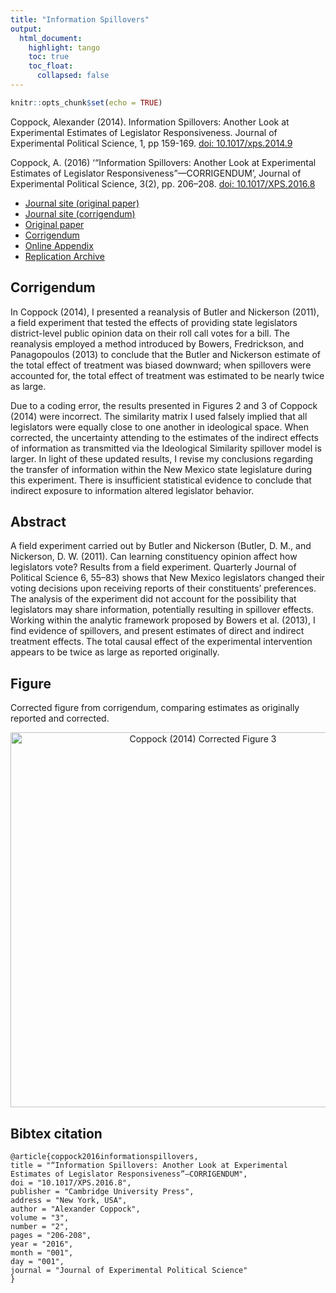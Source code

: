 ```yaml
---
title: "Information Spillovers"
output: 
  html_document:
    highlight: tango
    toc: true
    toc_float:
      collapsed: false
---
```


```r
knitr::opts_chunk$set(echo = TRUE)
```

Coppock, Alexander (2014). Information Spillovers: Another Look at Experimental Estimates of Legislator Responsiveness. Journal of Experimental Political Science, 1, pp 159-169. [doi: 10.1017/xps.2014.9](https://doi.org/10.1017/xps.2014.9)

Coppock, A. (2016) ‘“Information Spillovers: Another Look at Experimental Estimates of Legislator Responsiveness”—CORRIGENDUM’, Journal of Experimental Political Science, 3(2), pp. 206–208. [doi: 10.1017/XPS.2016.8](https://doi.org/10.1017/XPS.2016.8)


- [Journal site (original paper)](http://journals.cambridge.org/abstract_S2052263014000098)
- [Journal site (corrigendum)](https://doi.org/10.1017/XPS.2016.8)
- [Original paper](papers/Coppock_informationspillovers.pdf)
- [Corrigendum](papers/Coppock_informationspillovers_corrigendum2.pdf)
- [Online Appendix](papers/ACCG_list_appendix.pdf)
- [Replication Archive](https://dataverse.harvard.edu/dataset.xhtml?persistentId=doi:10.7910/DVN/29984)

## Corrigendum

In Coppock (2014), I presented a reanalysis of Butler and Nickerson (2011), a field experiment that tested the effects of providing state legislators district-level public opinion data on their roll call votes for a bill. The reanalysis employed a method introduced by Bowers, Fredrickson, and Panagopoulos (2013) to conclude that the Butler and Nickerson estimate of the total effect of treatment was biased downward; when spillovers were accounted for, the total effect of treatment was estimated to be nearly twice as large.

Due to a coding error, the results presented in Figures 2 and 3 of Coppock (2014) were incorrect. The similarity matrix I used falsely implied that all legislators were equally close to one another in ideological space. When corrected, the uncertainty attending to the estimates of the indirect effects of information as transmitted via the Ideological Similarity spillover model is larger. In light of these updated results, I revise my conclusions regarding the transfer of information within the New Mexico state legislature during this experiment. There is insufficient statistical evidence to conclude that indirect exposure to information altered legislator behavior.

## Abstract

A field experiment carried out by Butler and Nickerson (Butler, D. M., and Nickerson, D. W. (2011). Can learning constituency opinion affect how legislators vote? Results from a field experiment. Quarterly Journal of Political Science 6, 55–83) shows that New Mexico legislators changed their voting decisions upon receiving reports of their constituents' preferences. The analysis of the experiment did not account for the possibility that legislators may share information, potentially resulting in spillover effects. Working within the analytic framework proposed by Bowers et al. (2013), I find evidence of spillovers, and present estimates of direct and indirect treatment effects. The total causal effect of the experimental intervention appears to be twice as large as reported originally.

## Figure

Corrected figure from corrigendum, comparing estimates as originally reported and corrected.

<center><img src="Images/Coppock_information_spillovers_fig.png" alt="Coppock (2014) Corrected Figure 3" width="600"></center>

## Bibtex citation

```
@article{coppock2016informationspillovers,
title = "“Information Spillovers: Another Look at Experimental Estimates of Legislator Responsiveness”—CORRIGENDUM",
doi = "10.1017/XPS.2016.8",
publisher = "Cambridge University Press",
address = "New York, USA",
author = "Alexander Coppock",
volume = "3",
number = "2",
pages = "206-208",
year = "2016",
month = "001",
day = "001",
journal = "Journal of Experimental Political Science"
}

```